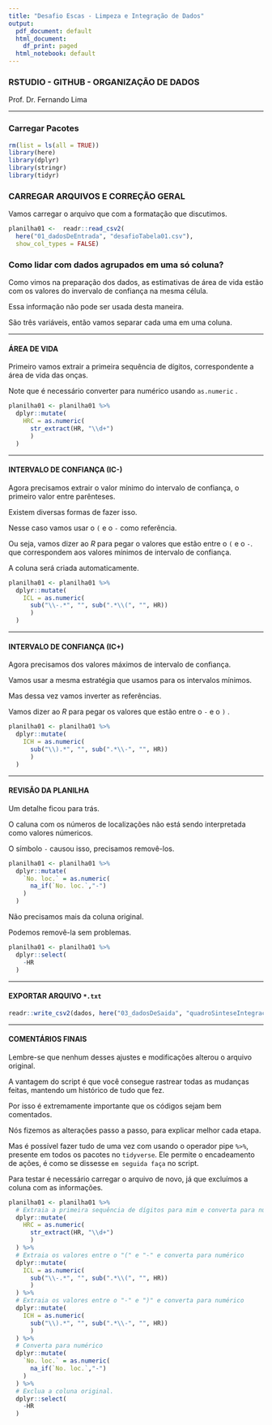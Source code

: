```yaml
---
title: "Desafio Escas - Limpeza e Integração de Dados"
output:
  pdf_document: default
  html_document:
    df_print: paged
  html_notebook: default
---
```


### RSTUDIO - GITHUB - ORGANIZAÇÃO DE DADOS

Prof. Dr. Fernando Lima

------------------------------------------------------------------------

### Carregar Pacotes

```r
rm(list = ls(all = TRUE))
library(here)
library(dplyr)
library(stringr)
library(tidyr)
```

\newpage

### CARREGAR ARQUIVOS E CORREÇÃO GERAL

Vamos carregar o arquivo que com a formatação que discutimos.

```r
planilha01 <-  readr::read_csv2(
  here("01_dadosDeEntrada", "desafioTabela01.csv"),
  show_col_types = FALSE)
```

### Como lidar com dados agrupados em uma só coluna?

Como vimos na preparação dos dados, as estimativas de área de vida estão com os valores do invervalo de confiança na mesma célula.

Essa informação não pode ser usada desta maneira.

São três variáveis, então vamos separar cada uma em uma coluna.

------------------------------------------------------------------------

#### ÁREA DE VIDA

Primeiro vamos extrair a primeira sequência de dígitos, correspondente a área de vida das onças.

Note que é necessário converter para numérico usando `as.numeric` .

```r
planilha01 <- planilha01 %>%
  dplyr::mutate(
    HRC = as.numeric(
      str_extract(HR, "\\d+")
      )
  )
```

------------------------------------------------------------------------

#### INTERVALO DE CONFIANÇA (IC-)

Agora precisamos extrair o valor mínimo do intervalo de confiança, o primeiro valor entre parênteses.

Existem diversas formas de fazer isso.

Nesse caso vamos usar o `(` e o `-` como referência.

Ou seja, vamos dizer ao *R* para pegar o valores que estão entre o `(` e o `-`. que correspondem aos valores mínimos de intervalo de confiança.

A coluna será criada automaticamente.

```r
planilha01 <- planilha01 %>%
  dplyr::mutate(
    ICL = as.numeric(
      sub("\\-.*", "", sub(".*\\(", "", HR))
      )
  )
```

------------------------------------------------------------------------

#### INTERVALO DE CONFIANÇA (IC+)

Agora precisamos dos valores máximos de intervalo de confiança.

Vamos usar a mesma estratégia que usamos para os intervalos mínimos.

Mas dessa vez vamos inverter as referências.

Vamos dizer ao *R* para pegar os valores que estão entre o `-` e o `)` .

```r
planilha01 <- planilha01 %>%
  dplyr::mutate(
    ICH = as.numeric(
      sub("\\).*", "", sub(".*\\-", "", HR))
      )
  )
```

------------------------------------------------------------------------

#### REVISÃO DA PLANILHA

Um detalhe ficou para trás.

O caluna com os números de localizações não está sendo interpretada como valores númericos.

O símbolo `-` causou isso, precisamos removê-los.

```r
planilha01 <- planilha01 %>%
  dplyr::mutate(
    `No. loc.` = as.numeric(
      na_if(`No. loc.`,"-")
    )
  )
```

Não precisamos mais da coluna original.

Podemos removê-la sem problemas.

```r
planilha01 <- planilha01 %>%
  dplyr::select(
    -HR
  )
```

------------------------------------------------------------------------

#### EXPORTAR ARQUIVO `*.txt`

```r
readr::write_csv2(dados, here("03_dadosDeSaida", "quadroSinteseIntegração.txt"))
```

------------------------------------------------------------------------

#### COMENTÁRIOS FINAIS

Lembre-se que nenhum desses ajustes e modificações alterou o arquivo original.

A vantagem do script é que você consegue rastrear todas as mudanças feitas, mantendo um histórico de tudo que fez.

Por isso é extremamente importante que os códigos sejam bem comentados.

Nós fizemos as alterações passo a passo, para explicar melhor cada etapa.

Mas é possível fazer tudo de uma vez com usando o operador pipe `%>%`, presente em todos os pacotes no `tidyverse`. Ele permite o encadeamento de ações, é como se dissesse `em seguida faça` no script.

Para testar é necessário carregar o arquivo de novo, já que excluímos a coluna com as informações.

```r
planilha01 <- planilha01 %>%
  # Extraia a primeira sequência de dígitos para mim e converta para numérico.
  dplyr::mutate(
    HRC = as.numeric(
      str_extract(HR, "\\d+")
      )
  ) %>%
  # Extraia os valores entre o "(" e "-" e converta para numérico 
  dplyr::mutate(
    ICL = as.numeric(
      sub("\\-.*", "", sub(".*\\(", "", HR))
      )
  ) %>%
  # Extraia os valores entre o "-" e ")" e converta para numérico
  dplyr::mutate(
    ICH = as.numeric(
      sub("\\).*", "", sub(".*\\-", "", HR))
      )
  ) %>%
  # Converta para numérico
  dplyr::mutate(
    `No. loc.` = as.numeric(
      na_if(`No. loc.`,"-")
    )
  ) %>%
  # Exclua a coluna original.
  dplyr::select(
    -HR
  )
```
